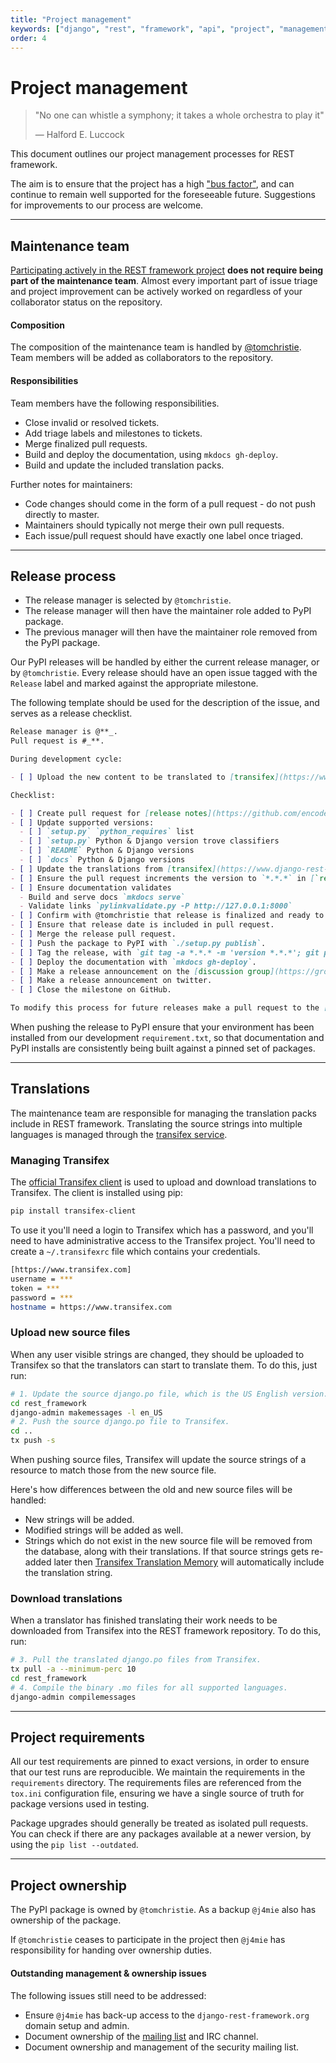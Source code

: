 ```yaml
---
title: "Project management"
keywords: ["django", "rest", "framework", "api", "project", "management"]
order: 4
---
```


# Project management

> "No one can whistle a symphony; it takes a whole orchestra to play it"
>
> &mdash; Halford E. Luccock

This document outlines our project management processes for REST framework.

The aim is to ensure that the project has a high
["bus factor"][bus-factor], and can continue to remain well supported for the foreseeable future. Suggestions for improvements to our process are welcome.

---

## Maintenance team

[Participating actively in the REST framework project](contributing.md) **does not require being part of the maintenance team**. Almost every important part of issue triage and project improvement can be actively worked on regardless of your collaborator status on the repository.

#### Composition

The composition of the maintenance team is handled by [@tomchristie](https://github.com/encode/). Team members will be added as collaborators to the repository.

#### Responsibilities

Team members have the following responsibilities.

- Close invalid or resolved tickets.
- Add triage labels and milestones to tickets.
- Merge finalized pull requests.
- Build and deploy the documentation, using `mkdocs gh-deploy`.
- Build and update the included translation packs.

Further notes for maintainers:

- Code changes should come in the form of a pull request - do not push directly to master.
- Maintainers should typically not merge their own pull requests.
- Each issue/pull request should have exactly one label once triaged.

---

## Release process

- The release manager is selected by `@tomchristie`.
- The release manager will then have the maintainer role added to PyPI package.
- The previous manager will then have the maintainer role removed from the PyPI package.

Our PyPI releases will be handled by either the current release manager, or by `@tomchristie`. Every release should have an open issue tagged with the `Release` label and marked against the appropriate milestone.

The following template should be used for the description of the issue, and serves as a release checklist.

```markdown
Release manager is @**_.
Pull request is #_**.

During development cycle:

- [ ] Upload the new content to be translated to [transifex](https://www.django-rest-framework.org/topics/project-management/#translations).

Checklist:

- [ ] Create pull request for [release notes](https://github.com/encode/django-rest-framework/blob/master/docs/topics/release-notes.md) based on the [_._.\* milestone](https://github.com/encode/django-rest-framework/milestones/***).
- [ ] Update supported versions:
  - [ ] `setup.py` `python_requires` list
  - [ ] `setup.py` Python & Django version trove classifiers
  - [ ] `README` Python & Django versions
  - [ ] `docs` Python & Django versions
- [ ] Update the translations from [transifex](https://www.django-rest-framework.org/topics/project-management/#translations).
- [ ] Ensure the pull request increments the version to `*.*.*` in [`restframework/__init__.py`](https://github.com/encode/django-rest-framework/blob/master/rest_framework/__init__.py).
- [ ] Ensure documentation validates
  - Build and serve docs `mkdocs serve`
  - Validate links `pylinkvalidate.py -P http://127.0.0.1:8000`
- [ ] Confirm with @tomchristie that release is finalized and ready to go.
- [ ] Ensure that release date is included in pull request.
- [ ] Merge the release pull request.
- [ ] Push the package to PyPI with `./setup.py publish`.
- [ ] Tag the release, with `git tag -a *.*.* -m 'version *.*.*'; git push --tags`.
- [ ] Deploy the documentation with `mkdocs gh-deploy`.
- [ ] Make a release announcement on the [discussion group](https://groups.google.com/forum/?fromgroups#!forum/django-rest-framework).
- [ ] Make a release announcement on twitter.
- [ ] Close the milestone on GitHub.

To modify this process for future releases make a pull request to the [project management](https://www.django-rest-framework.org/topics/project-management/) documentation.
```

When pushing the release to PyPI ensure that your environment has been installed from our development `requirement.txt`, so that documentation and PyPI installs are consistently being built against a pinned set of packages.

---

## Translations

The maintenance team are responsible for managing the translation packs include in REST framework. Translating the source strings into multiple languages is managed through the [transifex service][transifex-project].

### Managing Transifex

The [official Transifex client][transifex-client] is used to upload and download translations to Transifex. The client is installed using pip:

```bash
pip install transifex-client
```

To use it you'll need a login to Transifex which has a password, and you'll need to have administrative access to the Transifex project. You'll need to create a `~/.transifexrc` file which contains your credentials.

```bash
[https://www.transifex.com]
username = ***
token = ***
password = ***
hostname = https://www.transifex.com
```

### Upload new source files

When any user visible strings are changed, they should be uploaded to Transifex so that the translators can start to translate them. To do this, just run:

```bash
# 1. Update the source django.po file, which is the US English version.
cd rest_framework
django-admin makemessages -l en_US
# 2. Push the source django.po file to Transifex.
cd ..
tx push -s
```

When pushing source files, Transifex will update the source strings of a resource to match those from the new source file.

Here's how differences between the old and new source files will be handled:

- New strings will be added.
- Modified strings will be added as well.
- Strings which do not exist in the new source file will be removed from the database, along with their translations. If that source strings gets re-added later then [Transifex Translation Memory][translation-memory] will automatically include the translation string.

### Download translations

When a translator has finished translating their work needs to be downloaded from Transifex into the REST framework repository. To do this, run:

```bash
# 3. Pull the translated django.po files from Transifex.
tx pull -a --minimum-perc 10
cd rest_framework
# 4. Compile the binary .mo files for all supported languages.
django-admin compilemessages
```

---

## Project requirements

All our test requirements are pinned to exact versions, in order to ensure that our test runs are reproducible. We maintain the requirements in the `requirements` directory. The requirements files are referenced from the `tox.ini` configuration file, ensuring we have a single source of truth for package versions used in testing.

Package upgrades should generally be treated as isolated pull requests. You can check if there are any packages available at a newer version, by using the `pip list --outdated`.

---

## Project ownership

The PyPI package is owned by `@tomchristie`. As a backup `@j4mie` also has ownership of the package.

If `@tomchristie` ceases to participate in the project then `@j4mie` has responsibility for handing over ownership duties.

#### Outstanding management & ownership issues

The following issues still need to be addressed:

- Ensure `@j4mie` has back-up access to the `django-rest-framework.org` domain setup and admin.
- Document ownership of the [mailing list][mailing-list] and IRC channel.
- Document ownership and management of the security mailing list.

[bus-factor]: https://en.wikipedia.org/wiki/Bus_factor
[transifex-project]: https://www.transifex.com/projects/p/django-rest-framework/
[transifex-client]: https://pypi.org/project/transifex-client/
[translation-memory]: http://docs.transifex.com/guides/tm#let-tm-automatically-populate-translations
[mailing-list]: https://groups.google.com/forum/#!forum/django-rest-framework
